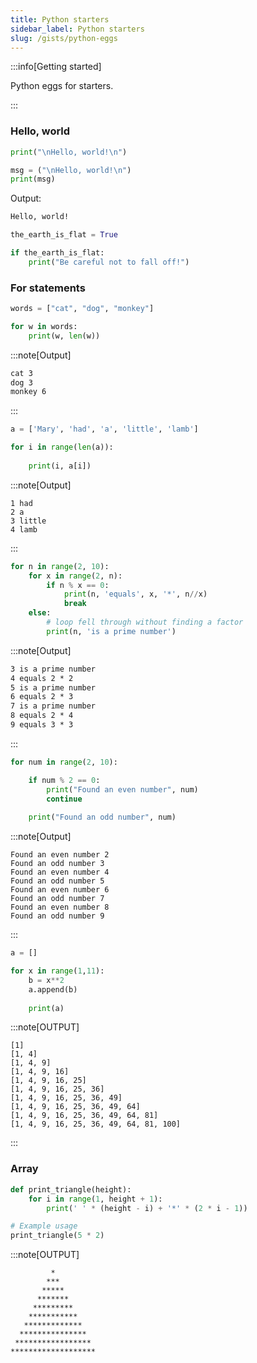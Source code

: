 ```yaml
---
title: Python starters
sidebar_label: Python starters
slug: /gists/python-eggs
---
```



:::info[Getting started]

Python eggs for starters.

:::

### Hello, world

```python
print("\nHello, world!\n")
```

```python
msg = ("\nHello, world!\n")
print(msg)
```

Output: 
```md
Hello, world!
```

```python
the_earth_is_flat = True

if the_earth_is_flat:
    print("Be careful not to fall off!")
```

### For statements

```py
words = ["cat", "dog", "monkey"]

for w in words:
    print(w, len(w))
```
:::note[Output]

```md
cat 3
dog 3
monkey 6
```
:::

```py
a = ['Mary', 'had', 'a', 'little', 'lamb']

for i in range(len(a)):
    
    print(i, a[i])
```
:::note[Output]
```0 Mary
1 had
2 a
3 little
4 lamb
```
:::

```py
for n in range(2, 10):
    for x in range(2, n):
        if n % x == 0:
            print(n, 'equals', x, '*', n//x)
            break
    else:
        # loop fell through without finding a factor
        print(n, 'is a prime number')
```

:::note[Output]
```2 is a prime number
3 is a prime number
4 equals 2 * 2
5 is a prime number
6 equals 2 * 3
7 is a prime number
8 equals 2 * 4
9 equals 3 * 3
```
:::

```py
for num in range(2, 10):

    if num % 2 == 0:
        print("Found an even number", num)
        continue
    
    print("Found an odd number", num)
```

:::note[Output]
```
Found an even number 2
Found an odd number 3
Found an even number 4
Found an odd number 5
Found an even number 6
Found an odd number 7
Found an even number 8
Found an odd number 9
```
:::

```py
a = []

for x in range(1,11):
    b = x**2
    a.append(b)
    
    print(a)

```
:::note[OUTPUT]
```
[1]
[1, 4]
[1, 4, 9]
[1, 4, 9, 16]
[1, 4, 9, 16, 25]
[1, 4, 9, 16, 25, 36]
[1, 4, 9, 16, 25, 36, 49]
[1, 4, 9, 16, 25, 36, 49, 64]
[1, 4, 9, 16, 25, 36, 49, 64, 81]
[1, 4, 9, 16, 25, 36, 49, 64, 81, 100]

```
:::

### Array


```py
def print_triangle(height):
    for i in range(1, height + 1):
        print(' ' * (height - i) + '*' * (2 * i - 1))

# Example usage
print_triangle(5 * 2)
```
:::note[OUTPUT]
```
         *
        ***
       *****
      *******
     *********
    ***********
   *************
  ***************
 *****************
*******************
```
